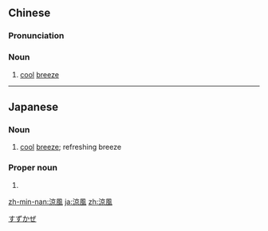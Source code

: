 {{also|凉风}}
==Chinese==
{{zh-forms|s=凉风}}

===Pronunciation===
{{zh-pron
|m=liángfēng
|h=pfs=liòng-fûng
|mn=liâng-hong
|cat=n
}}

===Noun===
{{zh-noun}}

# [[cool]] [[breeze]]

----

==Japanese==
{{ja-kanjitab|りょう|ふう|yomi=on}}
{{ja-kanjitab|すず|かぜ|yomi=k}}

===Noun===
{{ja-noun|りょうふう|すずかぜ}}

# [[cool]] [[breeze]]; refreshing breeze

===Proper noun===
{{ja-pos|すずかぜ|proper}}

# {{surname|lang=ja}}

[[zh-min-nan:涼風]]
[[ja:涼風]]
[[zh:涼風]]

[[Category:Japanese surnames|すずかぜ]]